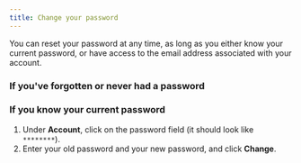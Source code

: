```yaml
---
title: Change your password
---
```



You can reset your password at any time, as long as you either know your
current password, or have access to the email address associated with your
account.

### If you've forgotten or never had a password

<ChangePasswordViaEmailConfirmation />

### If you know your current password

<FlattenedSteps>
  <NavigationSteps target="settings/account-and-privacy" />

  1. Under **Account**, click on the password field (it should look like `********`).
  1. Enter your old password and your new password, and click **Change**.
</FlattenedSteps>
